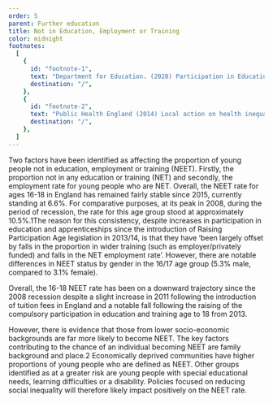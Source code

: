 ```yaml
---
order: 5
parent: Further education
title: Not in Education, Employment or Training
color: midnight
footnotes:
  [
    {
      id: "footnote-1",
      text: "Department for Education. (2020) Participation in Education, Training and Employment by 16-18 year olds in England: End 2019. ",
      destination: "/",
    },
    {
      id: "footnote-2",
      text: "Public Health England (2014) Local action on health inequalities: Reducing the number of young people not in employment, education or training (NEET).",
      destination: "/",
    },
  ]
---
```


Two factors have been identified as affecting the proportion of young people not
in education, employment or training (NEET). Firstly, the proportion not in any
education or training (NET) and secondly, the employment rate for young people
who are NET. Overall, the NEET rate for ages 16-18 in England has remained
fairly stable since 2015, currently standing at 6.6%. For comparative purposes,
at its peak in 2008, during the period of recession, the rate for this age group
stood at approximately 10.5%.<FootnoteLink
linkId="footnote-1">1</FootnoteLink>The reason for this consistency, despite
increases
in participation in education and apprenticeships since the introduction of
Raising Participation Age legislation in 2013/14, is that they have ‘been
largely offset by falls in the proportion in wider training (such as
employer/privately funded) and falls in the NET employment rate’. However, there
are notable differences in NEET status by gender in the 16/17 age group (5.3%
male, compared to 3.1% female).

<ResearchImage imageName="neet.jpg" />

Overall, the 16-18 NEET rate has been on a downward trajectory since the 2008
recession despite a slight increase in 2011 following the introduction of
tuition fees in England and a notable fall following the raising of the
compulsory participation in education and training age to 18 from 2013.

However, there is evidence that those from lower socio-economic backgrounds are
far more likely to become NEET. The key factors contributing to the chance of an
individual becoming NEET are family background and place.<FootnoteLink
linkId="footnote-2">2</FootnoteLink> Economically deprived communities have
higher proportions of young people who are defined as NEET. Other groups
identified as at a greater risk are young people with special educational needs,
learning difficulties or a disability. Policies focused on reducing social
inequality will therefore likely impact positively on the NEET rate.